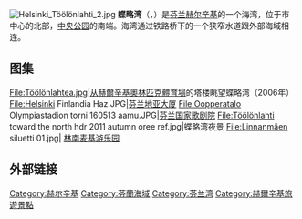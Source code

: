[[File:Helsinki_Töölönlahti_2.jpg|thumb]]
'''蝶略湾'''（{{lang-fi|Töölönlahti}}，{{lang-sv|Tölöviken}}）是[[芬兰|芬兰]][[赫尔辛基|赫尔辛基]]的一个海湾，位于市中心的北部，[[赫爾辛基中央公園|中央公园]]的南端。海湾通过铁路桥下的一个狭窄水道跟外部海域相连。

== 图集 ==
<gallery mode="packed">
File:Töölönlahtea.jpg|从[[赫爾辛基奧林匹克體育場|赫爾辛基奧林匹克體育場]]的塔楼眺望蝶略湾（2006年）
File:Helsinki Finlandia Haz.JPG|[[芬兰地亚大厦|芬兰地亚大厦]]
File:Oopperatalo Olympiastadion torni 160513 aamu.JPG|[[芬兰国家歌剧院|芬兰国家歌剧院]]
File:Töölönlahti toward the north hdr 2011 autumn oree ref.jpg|蝶略湾夜景
File:Linnanmäen siluetti 01.jpg| [[林南麦基游乐园|林南麦基游乐园]]
</gallery>

== 外部链接 ==
{{commonscat|Töölönlahti|position=left}}

[[Category:赫尔辛基|Category:赫尔辛基]]
[[Category:芬蘭海域|Category:芬蘭海域]]
[[Category:芬兰湾|Category:芬兰湾]]
[[Category:赫爾辛基旅遊景點|Category:赫爾辛基旅遊景點]]